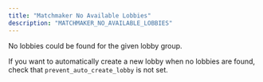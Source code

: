```yaml
---
title: "Matchmaker No Available Lobbies"
description: "MATCHMAKER_NO_AVAILABLE_LOBBIES"
---
```


No lobbies could be found for the given lobby group.

If you want to automatically create a new lobby when no lobbies are found, check that `prevent_auto_create_lobby` is not set.

